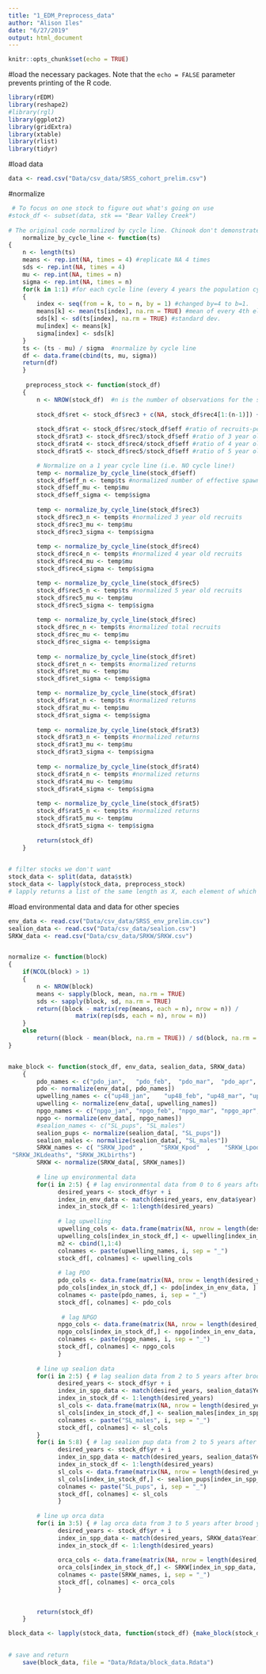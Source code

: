 ```yaml
---
title: "1_EDM_Preprocess_data"
author: "Alison Iles"
date: "6/27/2019"
output: html_document
---
```


```r
knitr::opts_chunk$set(echo = TRUE)
```

#load the necessary packages. 
Note that the `echo = FALSE` parameter prevents printing of the R code.

```r
library(rEDM)
library(reshape2)
#library(rgl)
library(ggplot2)
library(gridExtra)
library(xtable)
library(rlist)
library(tidyr)
```

#load data
```R
data <- read.csv("Data/csv_data/SRSS_cohort_prelim.csv")
```

#normalize

```R
 # To focus on one stock to figure out what's going on use
#stock_df <- subset(data, stk == "Bear Valley Creek") 
 
# The original code normalized by cycle line. Chinook don't demonstrate a strong cycle line, so I changed the normalize_by_cycle_line function to normalize on a 1 year cycle 
    normalize_by_cycle_line <- function(ts)
{
    n <- length(ts)
    means <- rep.int(NA, times = 4) #replicate NA 4 times
    sds <- rep.int(NA, times = 4)
    mu <- rep.int(NA, times = n)
    sigma <- rep.int(NA, times = n)
    for(k in 1:1) #for each cycle line (every 4 years the population cycles in sockeye, I've changed it to 1 because there are no cycle lines for chinook)
    {
        index <- seq(from = k, to = n, by = 1) #changed by=4 to b=1.
        means[k] <- mean(ts[index], na.rm = TRUE) #mean of every 4th element of the time series
        sds[k] <- sd(ts[index], na.rm = TRUE) #standard dev.
        mu[index] <- means[k]
        sigma[index] <- sds[k]
    }
    ts <- (ts - mu) / sigma  #normalize by cycle line
    df <- data.frame(cbind(ts, mu, sigma))
    return(df)
    }
    
     preprocess_stock <- function(stock_df)
    {
        n <- NROW(stock_df)  #n is the number of observations for the stock
         
        stock_df$ret <- stock_df$rec3 + c(NA, stock_df$rec4[1:(n-1)]) + c(NA, NA, stock_df$rec5[1:(n-2)]) #+ c(NA, NA, NA, stock_df$rec6[1:(n-3)]) # age-3,4,5,and 6 fish (aligned to rec3) #total returns in a given year are calculated by adding 3 year old recruits plus 4 year old recruits from the previous brood year, plus 5 year olds from two years prior...etc. This value is aligned to the rec3 brood year, not the year they are actually returning together. 
       
        stock_df$rat <- stock_df$rec/stock_df$eff #ratio of recruits-per-spawner; the total recruits per spawner from a given brood year.
        stock_df$rat3 <- stock_df$rec3/stock_df$eff #ratio of 3 year old recruits-per-spawner from a given brood year.
        stock_df$rat4 <- stock_df$rec4/stock_df$eff #ratio of 4 year old recruits-per-spawner from a given brood year.
        stock_df$rat5 <- stock_df$rec5/stock_df$eff #ratio of 5 year old recruits-per-spawner from a given brood year.

        # Normalize on a 1 year cycle line (i.e. NO cycle line!)
        temp <- normalize_by_cycle_line(stock_df$eff)
        stock_df$eff_n <- temp$ts #normalized number of effective spawners
        stock_df$eff_mu <- temp$mu
        stock_df$eff_sigma <- temp$sigma
        
        temp <- normalize_by_cycle_line(stock_df$rec3)
        stock_df$rec3_n <- temp$ts #normalized 3 year old recruits
        stock_df$rec3_mu <- temp$mu
        stock_df$rec3_sigma <- temp$sigma
        
        temp <- normalize_by_cycle_line(stock_df$rec4)
        stock_df$rec4_n <- temp$ts #normalized 4 year old recruits
        stock_df$rec4_mu <- temp$mu
        stock_df$rec4_sigma <- temp$sigma

        temp <- normalize_by_cycle_line(stock_df$rec5)
        stock_df$rec5_n <- temp$ts #normalized 5 year old recruits
        stock_df$rec5_mu <- temp$mu
        stock_df$rec5_sigma <- temp$sigma
        
        temp <- normalize_by_cycle_line(stock_df$rec)
        stock_df$rec_n <- temp$ts #normalized total recruits
        stock_df$rec_mu <- temp$mu
        stock_df$rec_sigma <- temp$sigma
        
        temp <- normalize_by_cycle_line(stock_df$ret)
        stock_df$ret_n <- temp$ts #normalized returns
        stock_df$ret_mu <- temp$mu
        stock_df$ret_sigma <- temp$sigma

        temp <- normalize_by_cycle_line(stock_df$rat)
        stock_df$rat_n <- temp$ts #normalized returns
        stock_df$rat_mu <- temp$mu
        stock_df$rat_sigma <- temp$sigma
        
        temp <- normalize_by_cycle_line(stock_df$rat3)
        stock_df$rat3_n <- temp$ts #normalized returns
        stock_df$rat3_mu <- temp$mu
        stock_df$rat3_sigma <- temp$sigma
        
        temp <- normalize_by_cycle_line(stock_df$rat4)
        stock_df$rat4_n <- temp$ts #normalized returns
        stock_df$rat4_mu <- temp$mu
        stock_df$rat4_sigma <- temp$sigma
        
        temp <- normalize_by_cycle_line(stock_df$rat5)
        stock_df$rat5_n <- temp$ts #normalized returns
        stock_df$rat5_mu <- temp$mu
        stock_df$rat5_sigma <- temp$sigma
        
        return(stock_df)
    }   

     
# filter stocks we don't want
stock_data <- split(data, data$stk)    
stock_data <- lapply(stock_data, preprocess_stock) 
# lapply returns a list of the same length as X, each element of which is the result of applying FUN to the corresponding element of X.
```

#load environmental data and data for other species

```R
env_data <- read.csv("Data/csv_data/SRSS_env_prelim.csv")
sealion_data <- read.csv("Data/csv_data/sealion.csv")
SRKW_data <- read.csv("Data/csv_data/SRKW/SRKW.csv")


normalize <- function(block)
{
    if(NCOL(block) > 1)
    {
        n <- NROW(block)
        means <- sapply(block, mean, na.rm = TRUE)
        sds <- sapply(block, sd, na.rm = TRUE)
        return((block - matrix(rep(means, each = n), nrow = n)) / 
                   matrix(rep(sds, each = n), nrow = n))
    }
    else
        return((block - mean(block, na.rm = TRUE)) / sd(block, na.rm = TRUE))
}


make_block <- function(stock_df, env_data, sealion_data, SRKW_data)
    {
        pdo_names <- c("pdo_jan",	"pdo_feb",	"pdo_mar",	"pdo_apr",	"pdo_may",	"pdo_jun",	"pdo_jul",	"pdo_aug",	"pdo_sep",	"pdo_oct",	"pdo_nov",	"pdo_dec", "pdo_win") 
        pdo <- normalize(env_data[, pdo_names])
        upwelling_names <- c("up48_jan",	"up48_feb",	"up48_mar",	"up48_apr",	"up48_may",	"up48_jun",	"up48_jul",	"up48_aug",	"up48_sep",	"up48_oct",	"up48_nov",	"up48_dec")	
        upwelling <- normalize(env_data[, upwelling_names])
        npgo_names <- c("npgo_jan",	"npgo_feb",	"npgo_mar",	"npgo_apr",	"npgo_may",	"npgo_jun",	"npgo_jul",	"npgo_aug",	"npgo_sep",	"npgo_oct",	"npgo_nov",	"npgo_dec",	"npgo_yr")
        npgo <- normalize(env_data[, npgo_names])
        #sealion_names <- c("SL_pups", "SL_males")
        sealion_pups <- normalize(sealion_data[, "SL_pups"])
        sealion_males <- normalize(sealion_data[, "SL_males"])
        SRKW_names <- c( "SRKW_Jpod" ,     "SRKW_Kpod"  ,    "SRKW_Lpod"  ,    "SRKW_KLpods" ,   "SRKW_JKLpods" , 
 "SRKW_JKLdeaths", "SRKW_JKLbirths")
        SRKW <- normalize(SRKW_data[, SRKW_names]) 
        
        # line up environmental data
        for(i in 2:5) { # lag environmental data from 0 to 6 years after brood year. 
              desired_years <- stock_df$yr + i
              index_in_env_data <- match(desired_years, env_data$year)
              index_in_stock_df <- 1:length(desired_years)
        
              # lag upwelling
              upwelling_cols <- data.frame(matrix(NA, nrow = length(desired_years), ncol = NCOL(upwelling)))
              upwelling_cols[index_in_stock_df,] <- upwelling[index_in_env_data, ]
              m2 <- cbind(1,1:4)
              colnames <- paste(upwelling_names, i, sep = "_")
              stock_df[, colnames] <- upwelling_cols
              
              # lag PDO 
              pdo_cols <- data.frame(matrix(NA, nrow = length(desired_years), ncol = NCOL(pdo)))
              pdo_cols[index_in_stock_df,] <- pdo[index_in_env_data, ]
              colnames <- paste(pdo_names, i, sep = "_")
              stock_df[, colnames] <- pdo_cols
              
               # lag NPGO  
              npgo_cols <- data.frame(matrix(NA, nrow = length(desired_years), ncol = NCOL(npgo)))
              npgo_cols[index_in_stock_df,] <- npgo[index_in_env_data, ]
              colnames <- paste(npgo_names, i, sep = "_")
              stock_df[, colnames] <- npgo_cols
              }
        
        # line up sealion data
        for(i in 2:5) { # lag sealion data from 2 to 5 years after brood year - assuming sea lions eat smolts and returns
              desired_years <- stock_df$yr + i
              index_in_spp_data <- match(desired_years, sealion_data$Year)
              index_in_stock_df <- 1:length(desired_years)
              sl_cols <- data.frame(matrix(NA, nrow = length(desired_years), ncol = NCOL(sealion_males)))
              sl_cols[index_in_stock_df,] <- sealion_males[index_in_spp_data ]
              colnames <- paste("SL_males", i, sep = "_")
              stock_df[, colnames] <- sl_cols
        }
        for(i in 5:8) { # lag sealion pup data from 2 to 5 years after brood year plus 3 years as only 3+ year old sea lion males swim up to oregon
              desired_years <- stock_df$yr + i
              index_in_spp_data <- match(desired_years, sealion_data$Year)
              index_in_stock_df <- 1:length(desired_years)
              sl_cols <- data.frame(matrix(NA, nrow = length(desired_years), ncol = NCOL(sealion_pups)))
              sl_cols[index_in_stock_df,] <- sealion_pups[index_in_spp_data ]
              colnames <- paste("SL_pups", i, sep = "_")
              stock_df[, colnames] <- sl_cols
              }
        
        # line up orca data
        for(i in 3:5) { # lag orca data from 3 to 5 years after brood year - assuming orcas just eat the returning fish
              desired_years <- stock_df$yr + i
              index_in_spp_data <- match(desired_years, SRKW_data$Year)
              index_in_stock_df <- 1:length(desired_years)
                     
              orca_cols <- data.frame(matrix(NA, nrow = length(desired_years), ncol = NCOL(SRKW)))
              orca_cols[index_in_stock_df,] <- SRKW[index_in_spp_data, ]
              colnames <- paste(SRKW_names, i, sep = "_")
              stock_df[, colnames] <- orca_cols
              }
        
        
        return(stock_df)
    }

block_data <- lapply(stock_data, function(stock_df) {make_block(stock_df, env_data, sealion_data, SRKW_data)})

    
# save and return
    save(block_data, file = "Data/Rdata/block_data.Rdata")

```



